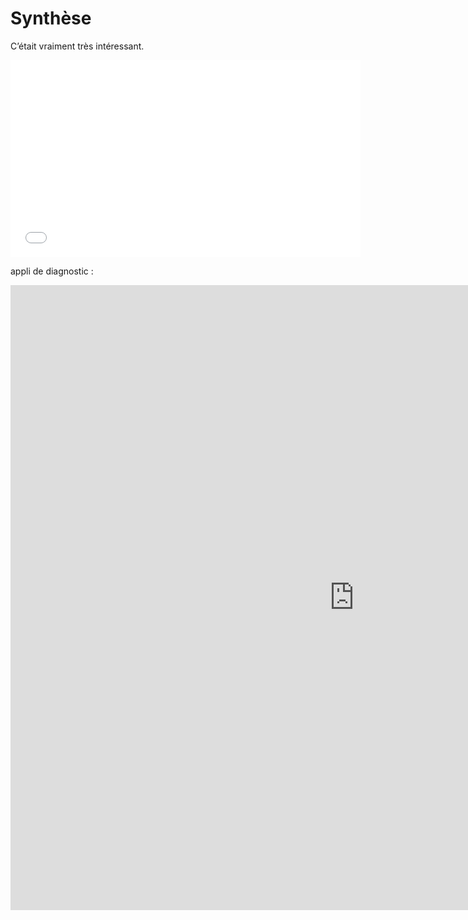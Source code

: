 # Synthèse

C'était vraiment très intéressant.

<div align="center">
   <iframe width="560" height="315" src="<iframe width='600' height='600' src='https://statistiques-locales.insee.fr/?view=map4&indics=filosofi.d9&serie=2015&lang=fr&iframe=1'/>" frameborder="0" allowfullscreen>
   </iframe>
</div>

appli de diagnostic :

<iframe width='1100' height='1000' src="https://observatoire-territoires.shinyapps.io/shiny_migres_v2/"  frameborder="0" allowfullscreen></iframe>